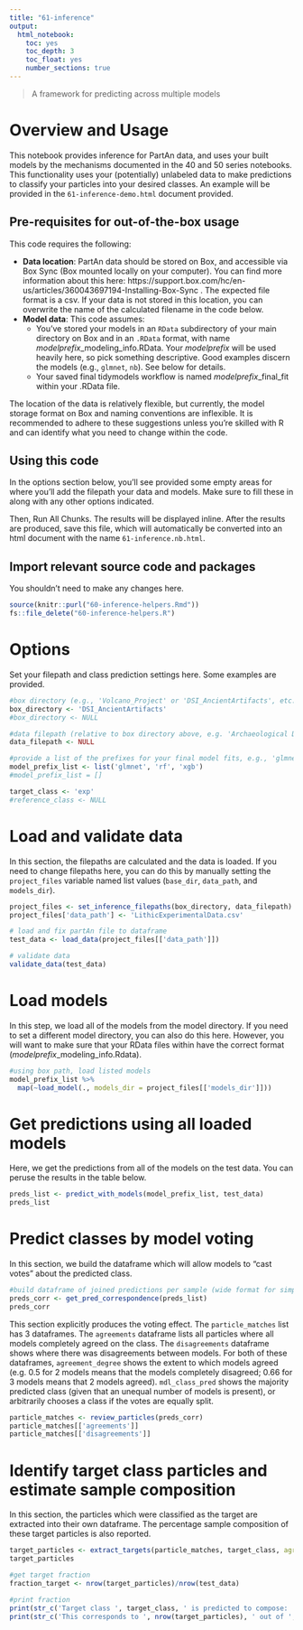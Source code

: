 ```yaml
---
title: "61-inference"
output:
  html_notebook:
    toc: yes
    toc_depth: 3
    toc_float: yes
    number_sections: true
---
```


> A framework for predicting across multiple models

# Overview and Usage

This notebook provides inference for PartAn data, and uses your built models by the mechanisms documented in the 40 and 50 series notebooks.  This functionality uses your (potentially) unlabeled data to make predictions to classify your particles into your desired classes.  An example will be provided in the `61-inference-demo.html` document provided.

## Pre-requisites for out-of-the-box usage

This code requires the following:

* **Data location**:  PartAn data should be stored on Box, and accessible via Box Sync (Box mounted locally on your computer).  You can find more information about this here: https://support.box.com/hc/en-us/articles/360043697194-Installing-Box-Sync .  The expected file format is a csv.  If your data is not stored in this location, you can overwrite the name of the calculated filename in the code below.
* **Model data**: This code assumes:
  * You've stored your models in an `RData` subdirectory of your main directory on Box and in an `.RData` format, with name _modelprefix_\_modeling_info.RData.  Your _modelprefix_ will be used heavily here, so pick something descriptive.  Good examples discern the models (e.g., `glmnet`, `nb`).  See below for details.
  * Your saved final tidymodels workflow is named _modelprefix_\_final_fit within your .RData file.

The location of the data is relatively flexible, but currently, the model storage format on Box and naming conventions are inflexible.  It is recommended to adhere to these suggestions unless you're skilled with R and can identify what you need to change within the code.
  

## Using this code
In the options section below, you'll see provided some empty areas for where you'll add the filepath your data and models.  Make sure to fill these in along with any other options indicated.

Then, Run All Chunks.  The results will be displayed inline.  After the results are produced, save this file, which will automatically be converted into an html document with the name `61-inference.nb.html`.

## Import relevant source code and packages
You shouldn't need to make any changes here.
```r
source(knitr::purl("60-inference-helpers.Rmd"))
fs::file_delete("60-inference-helpers.R")
```


# Options
Set your filepath and class prediction settings here.  Some examples are provided.
```r
#box directory (e.g., 'Volcano_Project' or 'DSI_AncientArtifacts', etc.)
box_directory <- 'DSI_AncientArtifacts'
#box_directory <- NULL

#data filepath (relative to box directory above, e.g. 'Archaeological Data/data.csv' or 'Archaeological Data/subdirectory/arch_data.csv', etc)
data_filepath <- NULL

#provide a list of the prefixes for your final model fits, e.g., 'glmnet', 'nb', etc.  This must be a list, even if it is one single model.
model_prefix_list <- list('glmnet', 'rf', 'xgb')
#model_prefix_list = []

target_class <- 'exp'
#reference_class <- NULL

```

# Load and validate data 
In this section, the filepaths are calculated and the data is loaded.  If you need to change filepaths here, you can do this by manually setting the `project_files` variable named list values (`base_dir`, `data_path`, and `models_dir`).
```r
project_files <- set_inference_filepaths(box_directory, data_filepath)
project_files['data_path'] <- 'LithicExperimentalData.csv'

# load and fix partAn file to dataframe
test_data <- load_data(project_files[['data_path']])

# validate data
validate_data(test_data)
```

# Load models
In this step, we load all of the models from the model directory.  If you need to set a different model directory, you can also do this here.  However, you will want to make sure that your RData files within have the correct format (_modelprefix_\_modeling_info.Rdata).
```r
#using box path, load listed models
model_prefix_list %>%
  map(~load_model(., models_dir = project_files[['models_dir']]))
```


# Get predictions using all loaded models
Here, we get the predictions from all of the models on the test data.  You can peruse the results in the table below.
```r
preds_list <- predict_with_models(model_prefix_list, test_data)
preds_list
```

# Predict classes by model voting 
In this section, we build the dataframe which will allow models to "cast votes" about the predicted class.  
```r
#build dataframe of joined predictions per sample (wide format for simple perusing)
preds_corr <- get_pred_correspondence(preds_list)
preds_corr
```
This section explicitly produces the voting effect.  The `particle_matches` list has 3 dataframes.  The `agreements` dataframe lists all particles where all models completely agreed on the class.  The `disagreements` dataframe shows where there was disagreements between models.  For both of these dataframes, `agreement_degree` shows the extent to which models agreed (e.g. 0.5 for 2 models means that the models completely disagreed; 0.66 for 3 models means that 2 models agreed).  `mdl_class_pred` shows the majority predicted class (given that an unequal number of models is present), or arbitrarily chooses a class if the votes are equally split. 

```r
particle_matches <- review_particles(preds_corr)
particle_matches[['agreements']]
particle_matches[['disagreements']]

```

# Identify target class particles and estimate sample composition
In this section, the particles which were classified as the target are extracted into their own dataframe.  The percentage sample composition of these target particles is also reported.

```r
target_particles <- extract_targets(particle_matches, target_class, agree_thresh = 0.6)
target_particles
```

```r
#get target fraction
fraction_target <- nrow(target_particles)/nrow(test_data) 

#print fraction
print(str_c('Target class ', target_class, ' is predicted to compose: ', round(fraction_target, 5)*100, '% of your sample.'))
print(str_c('This corresponds to ', nrow(target_particles), ' out of ', nrow(test_data), ' particles.' ))
```
